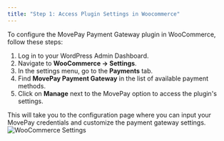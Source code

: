 ```yaml
---
title: "Step 1: Access Plugin Settings in Woocommerce"
---
```


To configure the MovePay Payment Gateway plugin in WooCommerce, follow these steps:

1. Log in to your WordPress Admin Dashboard.
2. Navigate to **WooCommerce → Settings**.
3. In the settings menu, go to the **Payments** tab.
4. Find **MovePay Payment Gateway** in the list of available payment methods.
5. Click on **Manage** next to the MovePay option to access the plugin's settings.

This will take you to the configuration page where you can input your MovePay credentials and customize the payment gateway settings.
![WooCommerce Settings](/plugins/woocommerce/settings-empty.png)
